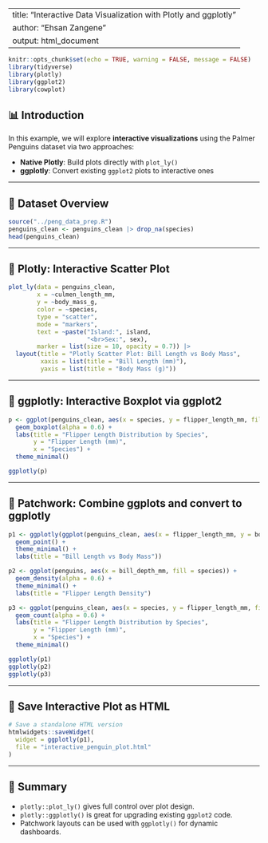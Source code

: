 
---
title: "Interactive Data Visualization with Plotly and ggplotly"
author: "Ehsan Zangene"
output: html_document
---

```r
knitr::opts_chunk$set(echo = TRUE, warning = FALSE, message = FALSE)
library(tidyverse)
library(plotly)
library(ggplot2)
library(cowplot)
```

## 📊 Introduction

In this example, we will explore **interactive visualizations** using the Palmer Penguins dataset via two approaches:

- **Native Plotly**: Build plots directly with `plot_ly()`
- **ggplotly**: Convert existing `ggplot2` plots to interactive ones

---

## 🐧 Dataset Overview

```r
source("../peng_data_prep.R")
penguins_clean <- penguins_clean |> drop_na(species)
head(penguins_clean)
```

---

## 🔹 Plotly: Interactive Scatter Plot

```r
plot_ly(data = penguins_clean,
        x = ~culmen_length_mm,
        y = ~body_mass_g,
        color = ~species,
        type = "scatter",
        mode = "markers",
        text = ~paste("Island:", island,
                      "<br>Sex:", sex),
        marker = list(size = 10, opacity = 0.7)) |>
  layout(title = "Plotly Scatter Plot: Bill Length vs Body Mass",
         xaxis = list(title = "Bill Length (mm)"),
         yaxis = list(title = "Body Mass (g)"))
```

---

## 🔸 ggplotly: Interactive Boxplot via ggplot2

```r
p <- ggplot(penguins_clean, aes(x = species, y = flipper_length_mm, fill = species)) +
  geom_boxplot(alpha = 0.6) +
  labs(title = "Flipper Length Distribution by Species",
       y = "Flipper Length (mm)",
       x = "Species") +
  theme_minimal()

ggplotly(p)
```

---

## 🧩 Patchwork: Combine ggplots and convert to ggplotly

```r
p1 <- ggplotly(ggplot(penguins_clean, aes(x = flipper_length_mm, y = body_mass_g, color = species)) +
  geom_point() +
  theme_minimal() +
  labs(title = "Bill Length vs Body Mass"))

p2 <- ggplot(penguins, aes(x = bill_depth_mm, fill = species)) +
  geom_density(alpha = 0.6) +
  theme_minimal() +
  labs(title = "Flipper Length Density")

p3 <- ggplot(penguins_clean, aes(x = species, y = flipper_length_mm, fill = species)) +
  geom_count(alpha = 0.6) +
  labs(title = "Flipper Length Distribution by Species",
       y = "Flipper Length (mm)",
       x = "Species") +
  theme_minimal()

ggplotly(p1)
ggplotly(p2)
ggplotly(p3)
```

---

## 💾 Save Interactive Plot as HTML

```r
# Save a standalone HTML version
htmlwidgets::saveWidget(
  widget = ggplotly(p1),
  file = "interactive_penguin_plot.html"
)
```

---

## 🧠 Summary

- `plotly::plot_ly()` gives full control over plot design.
- `plotly::ggplotly()` is great for upgrading existing `ggplot2` code.
- Patchwork layouts can be used with `ggplotly()` for dynamic dashboards.

